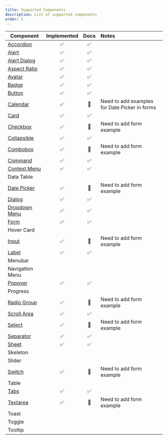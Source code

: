 ```yaml
---
title: Supported Components
description: List of supported components
order: 5
---
```


| Component                                       | Implemented | Docs | Notes                                         |
| ----------------------------------------------- | :---------: | :--: | :-------------------------------------------- |
| [Accordion](/docs/components/accordion)         |     ✅      |  ✅  |                                               |
| [Alert](/docs/components/alert)                 |     ✅      |  ✅  |                                               |
| [Alert Dialog](/docs/components/alert-dialog)   |     ✅      |  ✅  |                                               |
| [Aspect Ratio](/docs/components/aspect-ratio)   |     ✅      |  ✅  |                                               |
| [Avatar](/docs/components/avatar)               |     ✅      |  ✅  |                                               |
| [Badge](/docs/components/badge)                 |     ✅      |  ✅  |                                               |
| [Button](/docs/components/button)               |     ✅      |  ✅  |                                               |
| [Calendar](/docs/components/calendar)           |     ✅      |  🚧  | Need to add examples for Date Picker in forms |
| [Card](/docs/components/card)                   |     ✅      |  ✅  |                                               |
| [Checkbox](/docs/components/checkbox)           |     ✅      |  🚧  | Need to add form example                      |
| [Collapsible](/docs/components/collapsible)     |     ✅      |  ✅  |                                               |
| [Combobox](/docs/components/combobox)           |     ✅      |  🚧  | Need to add form example                      |
| [Command](/docs/components/command)             |     ✅      |  ✅  |                                               |
| [Context Menu](/docs/components/context-menu)   |     ✅      |  ✅  |                                               |
| Data Table                                      |             |      |                                               |
| [Date Picker](/docs/components/date-picker)     |     ✅      |  🚧  | Need to add form example                      |
| [Dialog](/docs/components/dialog)               |     ✅      |  ✅  |                                               |
| [Dropdown Menu](/docs/components/dropdown-menu) |     ✅      |  ✅  |                                               |
| [Form](/docs/components/form)                   |     ✅      |  ✅  |                                               |
| Hover Card                                      |             |      |                                               |
| [Input](/docs/components/input)                 |     ✅      |  🚧  | Need to add form example                      |
| [Label](/docs/components/label)                 |     ✅      |  ✅  |                                               |
| Menubar                                         |             |      |                                               |
| Navigation Menu                                 |             |      |                                               |
| [Popover](/docs/components/popover)             |     ✅      |  ✅  |                                               |
| Progress                                        |             |      |                                               |
| [Radio Group](/docs/components/radio-group)     |     ✅      |  🚧  | Need to add form example                      |
| [Scroll Area](/docs/components/scroll-area)     |     ✅      |  ✅  |                                               |
| [Select](/docs/components/select)               |     ✅      |  🚧  | Need to add form example                      |
| [Separator](/docs/components/separator)         |     ✅      |  ✅  |                                               |
| [Sheet](/docs/components/sheet)                 |     ✅      |  ✅  |
| Skeleton                                        |             |      |                                               |
| Slider                                          |             |      |                                               |
| [Switch](/docs/components/switch)               |     ✅      |  🚧  | Need to add form example                      |
| Table                                           |             |      |                                               |
| [Tabs](/docs/components/tabs)                   |     ✅      |  ✅  |                                               |
| [Textarea](/docs/components/textarea)           |     ✅      |  🚧  | Need to add form example                      |
| Toast                                           |             |      |                                               |
| Toggle                                          |             |      |                                               |
| Tooltip                                         |             |      |                                               |
